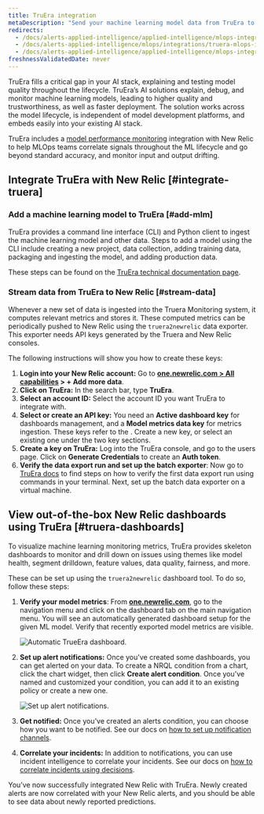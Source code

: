 ```yaml
---
title: TruEra integration
metaDescription: "Send your machine learning model data from TruEra to New Relic to understand your model's performance."
redirects:
  - /docs/alerts-applied-intelligence/applied-intelligence/mlops-integrations/truera-mlops-integration
  - /docs/alerts-applied-intelligence/mlops/integrations/truera-mlops-integration
  - /docs/alerts-applied-intelligence/applied-intelligence/mlops-integrations/truera-integration
freshnessValidatedDate: never
---
```


TruEra fills a critical gap in your AI stack, explaining and testing model quality throughout the lifecycle. TruEra’s AI solutions explain, debug, and monitor machine learning models, leading to higher quality and trustworthiness, as well as faster deployment. The solution works across the model lifecycle, is independent of model development platforms, and embeds easily into your existing AI stack.

TruEra includes a [model performance monitoring](/docs/alerts-applied-intelligence/mlops/get-started/intro-mlops/) integration with New Relic to help MLOps teams correlate signals throughout the ML lifecycle and go beyond standard accuracy, and monitor input and output drifting.

## Integrate TruEra with New Relic [#integrate-truera]

### Add a machine learning model to TruEra [#add-mlm]

TruEra provides a command line interface (CLI) and Python client to ingest the machine learning model and other data. Steps to add a model using the CLI include creating a new project, data collection, adding training data, packaging and ingesting the model, and adding production data.

These steps can be found on the [TruEra technical documentation page](https://truera.com/newrelicintegration/).

### Stream data from TruEra to New Relic [#stream-data]

Whenever a new set of data is ingested into the Truera Monitoring system, it computes relevant metrics and stores it. These computed metrics can be periodically pushed to New Relic using the `truera2newrelic` data exporter. This exporter needs API keys generated by the Truera and New Relic consoles.

The following instructions will show you how to create these keys:

1. **Login into your New Relic account:** Go to <DNT>**[one.newrelic.com > All capabilities](https://one.newrelic.com/all-capabilities) > + Add more data**</DNT>.
2. **Click on TruEra:** In the search bar, type <DNT>**TruEra**</DNT>.
3. **Select an account ID:** Select the account ID you want TruEra to integrate with.
4. **Select or create an API key:** You need an <DNT>**Active dashboard key**</DNT> for dashboards management, and a <DNT>**Model metrics data key**</DNT> for metrics ingestion. These keys refer to the <InlinePopover type="licenseKey"/>. Create a new key, or select an existing one under the two key sections.
5. **Create a key on TruEra:** Log into the TruEra console, and go to the users page. Click on <DNT>**Generate Credentials**</DNT> to create an <DNT>**Auth token**</DNT>.
6. **Verify the data export run and set up the batch exporter**: Now go to [TruEra docs](https://truera.com/newrelicintegration/) to find steps on how to verify the first data export run using commands in your terminal. Next, set up the batch data exporter on a virtual machine.

<InstallFeedback/>

## View out-of-the-box New Relic dashboards using TruEra [#truera-dashboards]

To visualize machine learning monitoring metrics, TruEra provides skeleton dashboards to monitor and drill down on issues using themes like model health, segment drilldown, feature values, data quality, fairness, and more.

These <InlinePopover type="dashboards"/> can be set up using the `truera2newrelic` dashboard tool. To do so, follow these steps:

1. **Verify your model metrics**: From <DNT>**[one.newrelic.com](https://one.newrelic.com/all-capabilities)**</DNT>, go to the navigation menu and click on the dashboard tab on the main navigation menu. You will see an automatically generated dashboard setup for the given ML model. Verify that recently exported model metrics are visible.

   <img
     title="Automatic TrueEra dashboard"
     alt="Automatic TrueEra dashboard."
     src="/images/model-performance-monitoring_screenshot-crop_TruEra-dashboard.webp"
   />

2. **Set up alert notifications:** Once you've created some dashboards, you can get alerted on your data. To create a NRQL <InlinePopover type="alerts"/> condition from a chart, click the chart widget, then click <DNT>**Create alert condition**</DNT>. Once you've named and customized your condition, you can add it to an existing policy or create a new one.

   <img
     title="Set up alert notifications"
     alt="Set up alert notifications."
     src="/images/model-performance-monitoring_screenshot-crop_TruEra-alerts.webp"
   />

3. **Get notified:** Once you've created an alerts condition, you can choose how you want to be notified. See our docs on [how to set up notification channels](/docs/alerts-applied-intelligence/new-relic-alerts/alert-notifications/notification-channels-control-where-send-alerts/).

4. **Correlate your incidents:** In addition to notifications, you can use incident intelligence to correlate your incidents. See our docs on [how to correlate incidents using decisions](/docs/alerts-applied-intelligence/applied-intelligence/incident-intelligence/change-applied-intelligence-correlation-logic-decisions/).

You’ve now successfully integrated New Relic with TruEra. Newly created alerts are now correlated with your New Relic alerts, and you should be able to see data about newly reported predictions.
